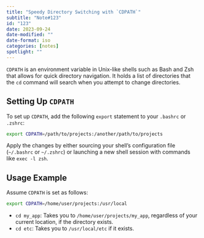 ```yaml
---
title: "Speedy Directory Switching with `CDPATH`"
subtitle: "Note#123"
id: "123"
date: 2023-09-24
date-modified: ""
date-format: iso
categories: [notes]
spotlight: ""
---
```

`CDPATH` is an environment variable in Unix-like shells such as Bash and Zsh that allows for quick directory navigation. It holds a list of directories that the `cd` command will search when you attempt to change directories.

## Setting Up `CDPATH`

To set up `CDPATH`, add the following `export` statement to your `.bashrc` or `.zshrc`:

```bash
export CDPATH=/path/to/projects:/another/path/to/projects
```

Apply the changes by either sourcing your shell's configuration file (`~/.bashrc` or `~/.zshrc`) or launching a new shell session with commands like `exec -l zsh`.

## Usage Example

Assume `CDPATH` is set as follows:

```bash
export CDPATH=/home/user/projects:/usr/local
```

* `cd my_app`: Takes you to `/home/user/projects/my_app`, regardless of your current location, if the directory exists.
* `cd etc`: Takes you to `/usr/local/etc` if it exists.
